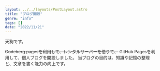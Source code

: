 ```yaml
---
layout: ../../layouts/PostLayout.astro
title: "ブログ開設"
genre: "info"
tags: []
date: "2022/11/21"
---
```


天狗です。

~~Codeberg.pagesを利用して、レンタルサーバーを借りて、~~ GitHub Pagesを利用して、個人ブログを開設しました。
当ブログの目的は、知識や記憶の整理と、文章を書く能力の向上です。

